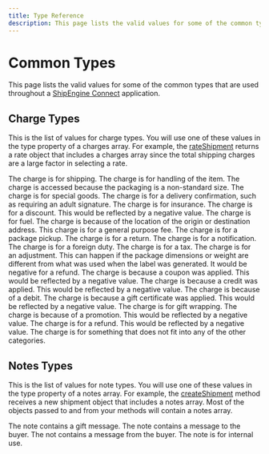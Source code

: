 ```yaml
---
title: Type Reference
description: This page lists the valid values for some of the common types.
---
```



Common Types
==========================
This page lists the valid values for some of the common types that are used throughout a [ShipEngine Connect](../index.mdx) application.

Charge Types
-----------------------------------
This is the list of values for charge types. You will use one of these values in the type property of a charges array. For example, the [rateShipment](./methods/rate-shipment.mdx) returns a rate object that includes
a charges array since the total shipping charges are a large factor in selecting a rate.


<Reference>

  <Field name="shipping">
    <Description>
      The charge is for shipping.
    </Description>
  </Field>

  <Field name="handling">
    <Description>
      The charge is for handling of the item.
    </Description>
  </Field>

  <Field name="oversize">
    <Description>
      The charge is accessed because the packaging is a non-standard size.
    </Description>
  </Field>

  <Field name="special_goods">
    <Description>
      The charge is for special goods.
    </Description>
  </Field>

  <Field name="delivery_confirmation">
    <Description>
      The charge is for a delivery confirmation, such as requiring an adult signature.
    </Description>
  </Field>

  <Field name="insurance">
    <Description>
      The charge is for insurance.
    </Description>
  </Field>

  <Field name="discount">
    <Description>
      The charge is for a discount. This would be reflected by a negative value.
    </Description>
  </Field>

  <Field name="fuel">
    <Description>
      The charge is for fuel.
    </Description>
  </Field>

  <Field name="location_fee">
    <Description>
      The charge is because of the location of the origin or destination address.
    </Description>
  </Field>

  <Field name="fee">
    <Description>
      This charge is for a general purpose fee.
    </Description>
  </Field>

  <Field name="pickup">
    <Description>
      The charge is for a package pickup.
    </Description>
  </Field>

  <Field name="return">
    <Description>
      The charge is for a return.
    </Description>
  </Field>

  <Field name="notification">
    <Description>
      The charge is for a notification.
    </Description>
  </Field>

  <Field name="duty">
    <Description>
      The charge is for a foreign duty.
    </Description>
  </Field>

  <Field name="tax">
    <Description>
      The charge is for a tax.
    </Description>
  </Field>

  <Field name="adjustment">
    <Description>
      The charge is for an adjustment. This can happen if the package dimensions or weight are different from what was used when the label was generated. It would be negative for a refund.
    </Description>
  </Field>

  <Field name="coupon">
    <Description>
      The charge is because a coupon was applied. This would be reflected by a negative value.
    </Description>
  </Field>

  <Field name="credit">
    <Description>
      The charge is because a credit was applied. This would be reflected by a negative value.
    </Description>
  </Field>

  <Field name="debit">
    <Description>
      The charge is because of a debit.
    </Description>
  </Field>

  <Field name="gift_certificate">
    <Description>
      The charge is because a gift certificate was applied. This would be reflected by a negative value.
    </Description>
  </Field>

  <Field name="gift_wrapping">
    <Description>
      The charge is for gift wrapping.
    </Description>
  </Field>

  <Field name="promotion">
    <Description>
      The charge is because of a promotion. This would be reflected by a negative value.
    </Description>
  </Field>

  <Field name="refund">
    <Description>
      The charge is for a refund. This would be reflected by a negative value.
    </Description>
  </Field>

  <Field name="uncategorized">
    <Description>
      The charge is for something that does not fit into any of the other categories.
    </Description>
  </Field>

</Reference>


Notes Types
------------------------------------------
This is the list of values for note types. You will use one of these values in the type property of a notes array. For example, the [createShipment](./methods/create-shipment.mdx) method receives a new shipment object that includes
a notes array. Most of the objects passed to and from your methods will contain a notes array.



<Reference>

  <Field name="gift_message">
    <Description>
      The note contains a gift message.
    </Description>
  </Field>

  <Field name="message_to_buyer">
    <Description>
      The note contains a message to the buyer.
    </Description>
  </Field>

  <Field name="message_from_buyer">
    <Description>
      The not contains a message from the buyer.
    </Description>
  </Field>

  <Field name="internal">
    <Description>
      The note is for internal use.
    </Description>
  </Field>

</Reference>

